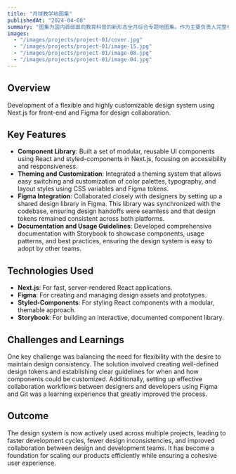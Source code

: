 ```yaml
---
title: "月球教学地图集"
publishedAt: "2024-04-08"
summary: "图集为国内首部面向教育科普的新形态全月综合专题地图集。作为主要负责人完整参与图集大纲编制、数据收集与图件绘制等环节之中，形成图件10余张，并制作月球科普交互沉浸式平台，并形成毕业论文《月球科普地图集多模态表达与信息融合设计》。"
images:
  - "/images/projects/project-01/cover.jpg"
  - "/images/projects/project-01/image-15.jpg"
  - "/images/projects/project-01/image-08.jpg"
  - "/images/projects/project-01/image-04.jpg"
---
```


## Overview

Development of a flexible and highly customizable design system using Next.js for front-end and Figma for design collaboration.

## Key Features

- **Component Library**: Built a set of modular, reusable UI components using React and styled-components in Next.js, focusing on accessibility and responsiveness.
- **Theming and Customization**: Integrated a theming system that allows easy switching and customization of color palettes, typography, and layout styles using CSS variables and Figma tokens.
- **Figma Integration**: Collaborated closely with designers by setting up a shared design library in Figma. This library was synchronized with the codebase, ensuring design handoffs were seamless and that design tokens remained consistent across both platforms.
- **Documentation and Usage Guidelines**: Developed comprehensive documentation with Storybook to showcase components, usage patterns, and best practices, ensuring the design system is easy to adopt by other teams.

## Technologies Used

- **Next.js**: For fast, server-rendered React applications.
- **Figma**: For creating and managing design assets and prototypes.
- **Styled-Components**: For styling React components with a modular, themable approach.
- **Storybook**: For building an interactive, documented component library.

## Challenges and Learnings

One key challenge was balancing the need for flexibility with the desire to maintain design consistency. The solution involved creating well-defined design tokens and establishing clear guidelines for when and how components could be customized. Additionally, setting up effective collaboration workflows between designers and developers using Figma and Git was a learning experience that greatly improved the process.

## Outcome

The design system is now actively used across multiple projects, leading to faster development cycles, fewer design inconsistencies, and improved collaboration between design and development teams. It has become a foundation for scaling our products efficiently while ensuring a cohesive user experience.